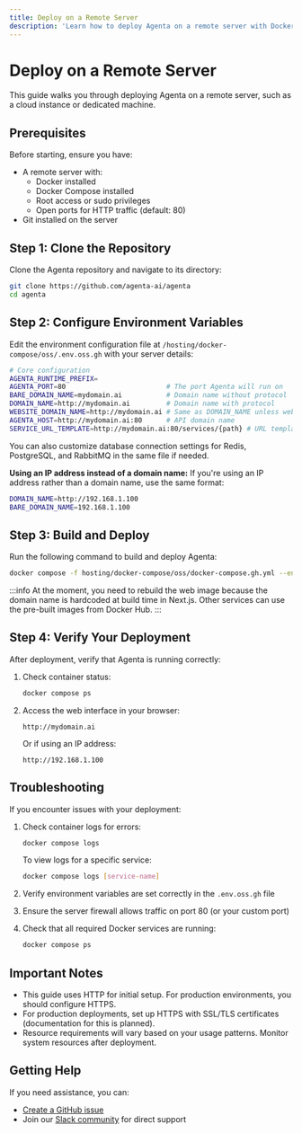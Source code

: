 ```yaml
---
title: Deploy on a Remote Server
description: 'Learn how to deploy Agenta on a remote server with Docker. Step-by-step guide covers environment setup, installation, and configuration for cloud or dedicated hosting environments.'
---
```


# Deploy on a Remote Server

This guide walks you through deploying Agenta on a remote server, such as a cloud instance or dedicated machine.

## Prerequisites

Before starting, ensure you have:

- A remote server with:
  - Docker installed
  - Docker Compose installed
  - Root access or sudo privileges
  - Open ports for HTTP traffic (default: 80)
- Git installed on the server

## Step 1: Clone the Repository

Clone the Agenta repository and navigate to its directory:

```bash
git clone https://github.com/agenta-ai/agenta
cd agenta
```

## Step 2: Configure Environment Variables

Edit the environment configuration file at `/hosting/docker-compose/oss/.env.oss.gh` with your server details:

```bash
# Core configuration
AGENTA_RUNTIME_PREFIX=
AGENTA_PORT=80                         # The port Agenta will run on
BARE_DOMAIN_NAME=mydomain.ai           # Domain name without protocol
DOMAIN_NAME=http://mydomain.ai         # Domain name with protocol
WEBSITE_DOMAIN_NAME=http://mydomain.ai # Same as DOMAIN_NAME unless web container is hosted elsewhere
AGENTA_HOST=http://mydomain.ai:80      # API domain name
SERVICE_URL_TEMPLATE=http://mydomain.ai:80/services/{path} # URL template for services
```

You can also customize database connection settings for Redis, PostgreSQL, and RabbitMQ in the same file if needed.

**Using an IP address instead of a domain name:**
If you're using an IP address rather than a domain name, use the same format:

```bash
DOMAIN_NAME=http://192.168.1.100
BARE_DOMAIN_NAME=192.168.1.100
```

## Step 3: Build and Deploy

Run the following command to build and deploy Agenta:

```bash
docker compose -f hosting/docker-compose/oss/docker-compose.gh.yml --env-file=hosting/docker-compose/oss/.env.oss.gh --profile with-web up -d --build
```

:::info
At the moment, you need to rebuild the web image because the domain name is hardcoded at build time in Next.js. Other services can use the pre-built images from Docker Hub.
:::

## Step 4: Verify Your Deployment

After deployment, verify that Agenta is running correctly:

1. Check container status:
   ```bash
   docker compose ps
   ```

2. Access the web interface in your browser:
   ```
   http://mydomain.ai
   ```
   
   Or if using an IP address:
   ```
   http://192.168.1.100
   ```

## Troubleshooting

If you encounter issues with your deployment:

1. Check container logs for errors:
   ```bash
   docker compose logs
   ```
   
   To view logs for a specific service:
   ```bash
   docker compose logs [service-name]
   ```

2. Verify environment variables are set correctly in the `.env.oss.gh` file

3. Ensure the server firewall allows traffic on port 80 (or your custom port)

4. Check that all required Docker services are running:
   ```bash
   docker compose ps
   ```

## Important Notes

- This guide uses HTTP for initial setup. For production environments, you should configure HTTPS.
- For production deployments, set up HTTPS with SSL/TLS certificates (documentation for this is planned).
- Resource requirements will vary based on your usage patterns. Monitor system resources after deployment.

## Getting Help

If you need assistance, you can:
- [Create a GitHub issue](https://github.com/Agenta-AI/agenta/issues/new/choose)
- Join our [Slack community](https://join.slack.com/t/agenta-hq/shared_invite/zt-2yewk6o2b-DmhyA4h_lkKwecDtIsj1AQ) for direct support
